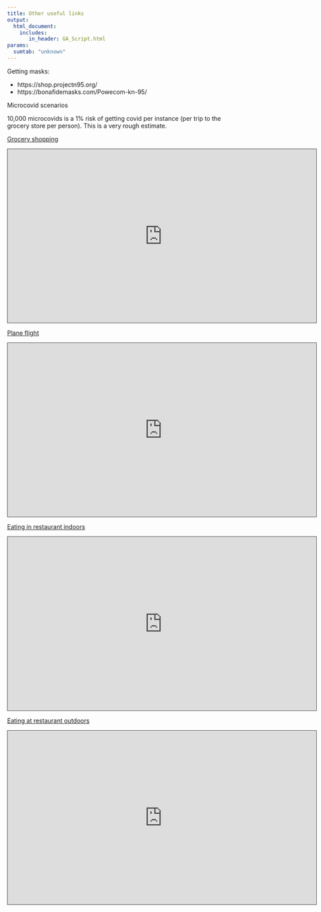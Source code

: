 ```yaml
---
title: Other useful links
output:
  html_document:
    includes:
       in_header: GA_Script.html
params:
  sumtab: "unknown"
---
```


Getting masks:

* https://shop.projectn95.org/
* https://bonafidemasks.com/Powecom-kn-95/


Microcovid scenarios

10,000 microcovids is a 1% risk of getting covid per instance (per trip to the grocery store per person). This is a very rough estimate.

[Grocery shopping](https://www.microcovid.org/?distance=sixFt&duration=60&interaction=oneTime&personCount=5&riskBudget=1000&riskProfile=average&scenarioName=60minShopping&setting=indoor&subLocation=US_25017&theirMask=basic&topLocation=US_25&voice=normal&yourMask=n95&yourVaccineDoses=2&yourVaccineType=pfizer)

<iframe src="https://www.microcovid.org/?distance=sixFt&duration=60&interaction=oneTime&personCount=5&riskBudget=1000&riskProfile=average&scenarioName=60minShopping&setting=indoor&subLocation=US_25017&theirMask=basic&topLocation=US_25&voice=normal&yourMask=n95&yourVaccineDoses=2&yourVaccineType=pfizer" height="405" width="720" style="border: 1px solid #464646;" allowfullscreen="" allow="autoplay" data-external="1"></iframe>

[Plane flight](https://www.microcovid.org/?distance=sixFt&duration=360&interaction=oneTime&personCount=41&riskBudget=1000&riskProfile=average&scenarioName=planeRide&setting=plane&subLocation=US_25017&theirMask=basic&topLocation=US_25&voice=silent&yourMask=n95&yourVaccineDoses=2&yourVaccineType=pfizer)


<iframe src="https://www.microcovid.org/?distance=sixFt&duration=360&interaction=oneTime&personCount=41&riskBudget=1000&riskProfile=average&scenarioName=planeRide&setting=plane&subLocation=US_25017&theirMask=basic&topLocation=US_25&voice=silent&yourMask=n95&yourVaccineDoses=2&yourVaccineType=pfizer" height="405" width="720" style="border: 1px solid #464646;" allowfullscreen="" allow="autoplay" data-external="1"></iframe>

[Eating in restaurant indoors](https://www.microcovid.org/?distance=sixFt&duration=90&interaction=oneTime&personCount=15&riskBudget=1000&riskProfile=average&scenarioName=restaurantIndoors&setting=indoor&subLocation=US_25017&theirMask=none&topLocation=US_25&voice=normal&yourMask=none&yourVaccineDoses=2&yourVaccineType=pfizer)


<iframe src="https://www.microcovid.org/?distance=sixFt&duration=90&interaction=oneTime&personCount=15&riskBudget=1000&riskProfile=average&scenarioName=restaurantIndoors&setting=indoor&subLocation=US_25017&theirMask=none&topLocation=US_25&voice=normal&yourMask=none&yourVaccineDoses=2&yourVaccineType=pfizer" height="405" width="720" style="border: 1px solid #464646;" allowfullscreen="" allow="autoplay" data-external="1"></iframe>

[Eating at restaurant outdoors](https://www.microcovid.org/?distance=sixFt&duration=90&interaction=oneTime&personCount=15&riskBudget=1000&riskProfile=average&scenarioName=restaurantOutdoors&setting=outdoor&subLocation=US_25017&theirMask=none&topLocation=US_25&voice=normal&yourMask=none&yourVaccineDoses=2&yourVaccineType=pfizer)


<iframe src="https://www.microcovid.org/?distance=sixFt&duration=90&interaction=oneTime&personCount=15&riskBudget=1000&riskProfile=average&scenarioName=restaurantOutdoors&setting=outdoor&subLocation=US_25017&theirMask=none&topLocation=US_25&voice=normal&yourMask=none&yourVaccineDoses=2&yourVaccineType=pfizer" height="405" width="720" style="border: 1px solid #464646;" allowfullscreen="" allow="autoplay" data-external="1"></iframe>